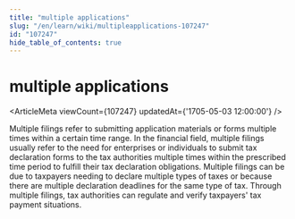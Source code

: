 ```yaml
---
title: "multiple applications"
slug: "/en/learn/wiki/multipleapplications-107247"
id: "107247"
hide_table_of_contents: true
---
```



# multiple applications

<ArticleMeta viewCount={107247} updatedAt={'1705-05-03 12:00:00'} />

Multiple filings refer to submitting application materials or forms multiple times within a certain time range. In the financial field, multiple filings usually refer to the need for enterprises or individuals to submit tax declaration forms to the tax authorities multiple times within the prescribed time period to fulfill their tax declaration obligations. Multiple filings can be due to taxpayers needing to declare multiple types of taxes or because there are multiple declaration deadlines for the same type of tax. Through multiple filings, tax authorities can regulate and verify taxpayers' tax payment situations.
